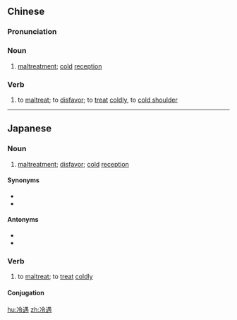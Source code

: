 ==Chinese==
{{zh-forms}}

===Pronunciation===
{{zh-pron
|m=lěngyù
|c=laang5 jyu6
|cat=n,v
}}

===Noun===
{{zh-noun}}

# [[maltreatment]]; [[cold]] [[reception]]

===Verb===
{{zh-verb}}

# to [[maltreat]]; to [[disfavor]]; to [[treat]] [[coldly]], to [[cold shoulder]]

----

==Japanese==
{{ja-kanjitab|れい|ぐう|yomi=on}}

===Noun===
{{ja-noun|れいぐう}}

# [[maltreatment]]; [[disfavor]]; [[cold]] [[reception]]

====Synonyms====
* {{ja-r|薄遇|はくぐう}}
* {{ja-r|差別|さべつ}}

====Antonyms====
* {{ja-r|厚遇|こうぐう|gloss=[[favor]]}}
* {{ja-r|優遇|ゆうぐう|gloss=favor}}

===Verb===
{{ja-verb-suru|tr=trans|れいぐう}}

# to [[maltreat]]; to [[treat]] [[coldly]]

====Conjugation====
{{ja-suru|れいぐう}}

[[hu:冷遇]]
[[zh:冷遇]]
